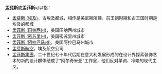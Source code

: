 {{noteTA
|G1=USState
}}
'''孟斐斯'''或'''孟菲斯'''可以指：

*[[孟斐斯_(埃及)|孟斐斯 (埃及)]]，古埃及都城，相传是美尼斯所建，前王朝时期和古王国时期是埃及的都城
*[[孟菲斯_(田纳西州)|孟菲斯 (田纳西州)]]，美国田纳西州城市
*[[孟菲斯_(密苏里州)|孟菲斯 (密苏里州)]]，美国密苏里州城市
*[[孟菲斯_(阿拉巴马州)|孟菲斯 (阿拉巴马州)]]，美国阿拉巴马州城市
*[[孟斐斯航空|孟斐斯航空]]，埃及航空公司
*[[孟菲斯集團|孟菲斯集團]]，二十世纪七十年代后期在意大利发展形成的在设计界探索装饰艺术的新的设计群体结成了“阿尔奇米亚”工作室，他们反对单调、冷峻的现代主义。
{{disambig|Cat=三字地名消歧义}}